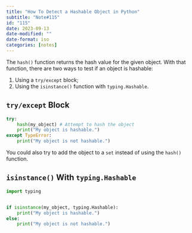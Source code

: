 ```yaml
---
title: "How To Detect a Hashable Object in Python"
subtitle: "Note#115"
id: "115"
date: 2023-09-13
date-modified: ""
date-format: iso
categories: [notes]
---
```

The `hash()` function returns the hash value for the given object. With that function, there are two ways to test if an object is hashable:

1. Using a `try/except` block;
1. Using the `isinstance()` function with `typing.Hashable`.

## `try/except` Block

```python
try:
    hash(my_object) # Attempt to hash the object
    print("My object is hashable.")
except TypeError:
    print("My object is not hashable.")
```

You could also try to add the object to a `set` instead of using the `hash()` function.

## `isinstance()` With `typing.Hashable`

```python
import typing


if isinstance(my_object, typing.Hashable):
    print("My object is hashable.")
else:
    print("My object is not hashable.")
```
